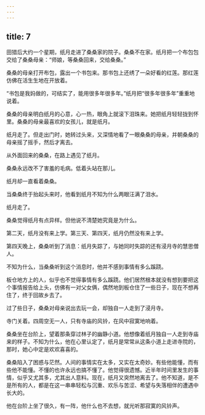 ```yaml
---
---
---
```

title: 7
---



田猎后大约一个星期，纸月走进了桑桑家的院子。桑桑不在家。纸月把一个布包包交给了桑桑母亲：“师娘，等桑桑回来，交给桑桑。”

桑桑的母亲打开布包，露出一个书包来。那书包上还绣了一朵好看的红莲。那红莲仿佛在活生生地在开放着。

“书包是我妈做的，可结实了，能用很多年很多年。”纸月把“很多年很多年”重重地说着。

桑桑的母亲明白纸月的心意，心一热，眼角上就滚下泪珠来。她把纸月轻轻拢到怀里。桑桑的母亲最喜欢的女孩儿，就是纸月。

纸月走了。但走出门时，她转过头来，又深情地看了一眼桑桑的母亲，并朝桑桑的母亲摇了摇手，然后才离去。

从外面回来的桑桑，在路上遇见了纸月。

桑桑永远改不了害羞的毛病。低着头站在那儿。

纸月却一直看着桑桑。

当桑桑终于抬起头来时，他看到纸月不知为什么两眼汪满了泪水。

纸月走了。

桑桑觉得纸月有点异样。但他说不清楚她究竟是为什么。

第二天，纸月没有来上学。第三天、第四天，纸月仍然没有来上学。

第四天晚上，桑桑听到了消息：纸月失踪了，与她同时失踪的还有浸月寺的慧思僧人。

不知为什么，当桑桑听到这个消息时，他并不感到事情有多么蹊跷。

板仓地方上的人，似乎也不觉得事情有多么蹊跷。他们居然根本就没有想到要把这个事情报告给上头，仿佛有一对父女俩，偶然地到板仓住了一些日子，现在不想再住了，终于回故乡去了。

过了些日子，桑桑对母亲说出去玩一会，却独自一人走到了浸月寺。

寺门关着。四周空无一人，只有寺庙的风铃，在风中寂寞地响着。

桑桑坐在台阶上，望着那条穿过林子的幽静小道。他想像着纸月独自一人走到寺庙来的样子。不知为什么，他在心里认定了，纸月是常常从这条小道上走进寺院的，那时，她心中定是欢欢喜喜的。

桑桑陷入了困惑与茫然。人间的事情实在太多，又实在太奇妙。有些他能懂，而有些他不能懂。不懂的也许永远也搞不懂了。他觉得很遗憾。近半年时间里发生的事情，似乎又尤其多，尤其出人意料。现在，纸月又突然地离去了。他不知道，是不是所有的人，都是在这一串串轻松与沉重、欢乐与苦涩、希望与失落相伴的遭遇中长大的。

他在台阶上坐了很久，有一阵，他什么也不去想，就光听那寂寞的风铃声。